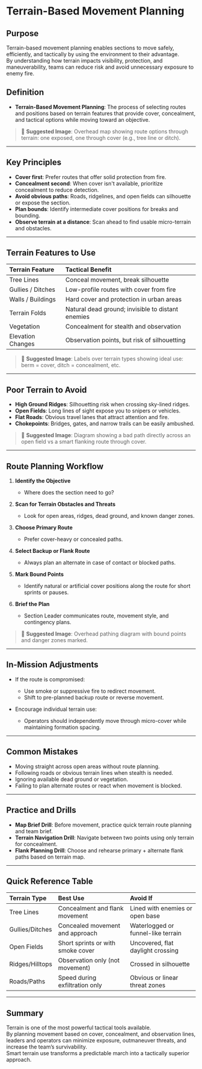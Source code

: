 # Terrain-Based Movement Planning

## Purpose

Terrain-based movement planning enables sections to move safely, efficiently, and tactically by using the environment to their advantage.  
By understanding how terrain impacts visibility, protection, and maneuverability, teams can reduce risk and avoid unnecessary exposure to enemy fire.

## Definition

- **Terrain-Based Movement Planning**: The process of selecting routes and positions based on terrain features that provide cover, concealment, and tactical options while moving toward an objective.

> 📸 **Suggested Image**: Overhead map showing route options through terrain: one exposed, one through cover (e.g., tree line or ditch).

---

## Key Principles

- **Cover first**: Prefer routes that offer solid protection from fire.
- **Concealment second**: When cover isn't available, prioritize concealment to reduce detection.
- **Avoid obvious paths**: Roads, ridgelines, and open fields can silhouette or expose the section.
- **Plan bounds**: Identify intermediate cover positions for breaks and bounding.
- **Observe terrain at a distance**: Scan ahead to find usable micro-terrain and obstacles.

---

## Terrain Features to Use

| Terrain Feature   | Tactical Benefit                                  |
| :---------------- | :------------------------------------------------ |
| Tree Lines        | Conceal movement, break silhouette                |
| Gullies / Ditches | Low-profile routes with cover from fire           |
| Walls / Buildings | Hard cover and protection in urban areas          |
| Terrain Folds     | Natural dead ground; invisible to distant enemies |
| Vegetation        | Concealment for stealth and observation           |
| Elevation Changes | Observation points, but risk of silhouetting      |

> 📸 **Suggested Image**: Labels over terrain types showing ideal use: berm = cover, ditch = concealment, etc.

---

## Poor Terrain to Avoid

- **High Ground Ridges**: Silhouetting risk when crossing sky-lined ridges.
- **Open Fields**: Long lines of sight expose you to snipers or vehicles.
- **Flat Roads**: Obvious travel lanes that attract attention and fire.
- **Chokepoints**: Bridges, gates, and narrow trails can be easily ambushed.

> 📸 **Suggested Image**: Diagram showing a bad path directly across an open field vs a smart flanking route through cover.

---

## Route Planning Workflow

1. **Identify the Objective**

   - Where does the section need to go?

2. **Scan for Terrain Obstacles and Threats**

   - Look for open areas, ridges, dead ground, and known danger zones.

3. **Choose Primary Route**

   - Prefer cover-heavy or concealed paths.

4. **Select Backup or Flank Route**

   - Always plan an alternate in case of contact or blocked paths.

5. **Mark Bound Points**

   - Identify natural or artificial cover positions along the route for short sprints or pauses.

6. **Brief the Plan**
   - Section Leader communicates route, movement style, and contingency plans.

> 📸 **Suggested Image**: Overhead pathing diagram with bound points and danger zones marked.

---

## In-Mission Adjustments

- If the route is compromised:

  - Use smoke or suppressive fire to redirect movement.
  - Shift to pre-planned backup route or reverse movement.

- Encourage individual terrain use:
  - Operators should independently move through micro-cover while maintaining formation spacing.

---

## Common Mistakes

- Moving straight across open areas without route planning.
- Following roads or obvious terrain lines when stealth is needed.
- Ignoring available dead ground or vegetation.
- Failing to plan alternate routes or react when movement is blocked.

---

## Practice and Drills

- **Map Brief Drill**: Before movement, practice quick terrain route planning and team brief.
- **Terrain Navigation Drill**: Navigate between two points using only terrain for concealment.
- **Flank Planning Drill**: Choose and rehearse primary + alternate flank paths based on terrain map.

---

## Quick Reference Table

| Terrain Type    | Best Use                          | Avoid If                           |
| :-------------- | :-------------------------------- | :--------------------------------- |
| Tree Lines      | Concealment and flank movement    | Lined with enemies or open base    |
| Gullies/Ditches | Concealed movement and approach   | Waterlogged or funnel-like terrain |
| Open Fields     | Short sprints or with smoke cover | Uncovered, flat daylight crossing  |
| Ridges/Hilltops | Observation only (not movement)   | Crossed in silhouette              |
| Roads/Paths     | Speed during exfiltration only    | Obvious or linear threat zones     |

---

## Summary

Terrain is one of the most powerful tactical tools available.  
By planning movement based on cover, concealment, and observation lines, leaders and operators can minimize exposure, outmaneuver threats, and increase the team’s survivability.  
Smart terrain use transforms a predictable march into a tactically superior approach.
